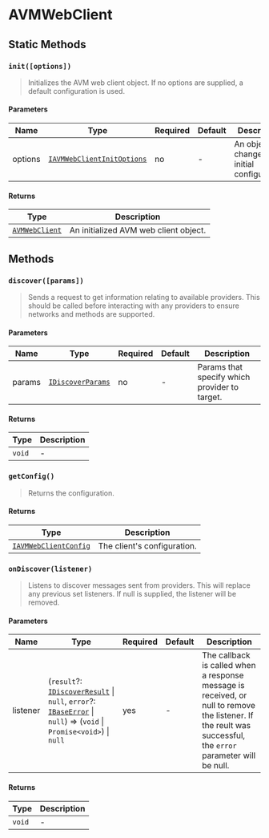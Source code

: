 
# AVMWebClient

<TOCInline
  maxHeadingLevel={4}
  toc={toc}
/>

## Static Methods

### `init([options])`

> Initializes the AVM web client object. If no options are supplied, a default configuration is used.

#### Parameters

| Name    | Type                                                         | Required | Default | Description                                    |
|---------|--------------------------------------------------------------|----------|---------|------------------------------------------------|
| options | [`IAVMWebClientInitOptions`](types#iavmwebclientinitoptions) | no       | -       | An object to change the initial configuration. |

#### Returns

| Type                                 | Description                           |
|--------------------------------------|---------------------------------------|
| [`AVMWebClient`](types#avmwebclient) | An initialized AVM web client object. |

## Methods

### `discover([params])`

> Sends a request to get information relating to available providers. This should be called before interacting with any providers to ensure networks and methods are supported.

#### Parameters

| Name   | Type                                       | Required | Default | Description                                   |
|--------|--------------------------------------------|----------|---------|-----------------------------------------------|
| params | [`IDiscoverParams`](types#idiscoverparams) | no       | -       | Params that specify which provider to target. |

#### Returns

| Type   | Description |
|--------|-------------|
| `void` | -           |

### `getConfig()`

> Returns the configuration.

#### Returns

| Type                                               | Description                 |
|----------------------------------------------------|-----------------------------|
| [`IAVMWebClientConfig`](types#iavmwebclientconfig) | The client's configuration. |


### `onDiscover(listener)`

> Listens to discover messages sent from providers. This will replace any previous set listeners. If null is supplied, the listener will be removed.

#### Parameters

| Name     | Type                                                                                                                                                             | Required | Default | Description                                                                                                                                                  |
|----------|------------------------------------------------------------------------------------------------------------------------------------------------------------------|----------|---------|--------------------------------------------------------------------------------------------------------------------------------------------------------------|
| listener | (`result`?: [`IDiscoverResult`](types#idiscoverresult) \| `null`, `error`?: [`IBaseError`](types#ibaseerror) \| `null`) => (`void` \| `Promise<void>`) \| `null` | yes      | -       | The callback is called when a response message is received, or null to remove the listener. If the reult was successful, the `error` parameter will be null. |

#### Returns

| Type   | Description |
|--------|-------------|
| `void` | -           |
